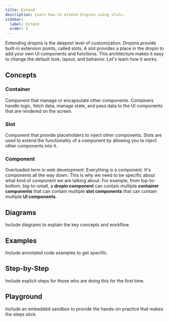 ```yaml
---
title: Extend
description: Learn how to extend dropins using slots.
sidebar:
  label: Extend
  order: 4
---
```



Extending dropins is the deepest level of customization. Dropins provide built-in extension points, called slots. A slot provides a place in the dropin to add your own UI components and functions. This architecture makes it easy to change the default look, layout, and behavior. Let's learn how it works.

## Concepts

<Concepts>

### Container

Component that manage or encapsulate other components. Containers handle logic, fetch data, manage state, and pass data to the UI components that are rendered on the screen.

### Slot

Component that provide placeholders to inject other components. Slots are used to extend the functionality of a component by allowing you to inject other components into it.

### Component

Overloaded term in web development. Everything is a component. It's components all the way down. This is why we need to be specific about what kind of component we are talking about. For example, from top-to-bottom, big-to-small, a **dropin component** can contain multiple **container components** that can contain multiple **slot components** that can contain multiple **UI components**.

</Concepts>

## Diagrams

Include diagrams to explain the key concepts and workflow.

## Examples

Include annotated code examples to get specific.

## Step-by-Step

Include explicit steps for those who are doing this for the first time.

## Playground

Include an embedded sandbox to provide the hands-on practice that makes the steps stick.
